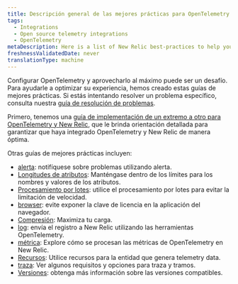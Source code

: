 ```yaml
---
title: Descripción general de las mejores prácticas para OpenTelemetry con New Relic
tags:
  - Integrations
  - Open source telemetry integrations
  - OpenTelemetry
metaDescription: Here is a list of New Relic best-practices to help you optimize your OpenTelemetry deployments.
freshnessValidatedDate: never
translationType: machine
---
```


Configurar OpenTelemetry y aprovecharlo al máximo puede ser un desafío. Para ayudarle a optimizar su experiencia, hemos creado estas guías de mejores prácticas. Si estás intentando resolver un problema específico, consulta nuestra [guía de resolución de problemas](/docs/more-integrations/open-source-telemetry-integrations/opentelemetry/opentelemetry-troubleshooting).

Primero, tenemos una [guía de implementación de un extremo a otro para OpenTelemetry y New Relic](/docs/more-integrations/open-source-telemetry-integrations/opentelemetry/best-practices/opentelemetry-implementation-guide), que le brinda orientación detallada para garantizar que haya integrado OpenTelemetry y New Relic de manera óptima.

Otras guías de mejores prácticas incluyen:

* [alerta](/docs/more-integrations/open-source-telemetry-integrations/opentelemetry/best-practices/opentelemetry-best-practices-alerts): notifíquese sobre problemas utilizando alerta.
* [Longitudes de atributos](/docs/more-integrations/open-source-telemetry-integrations/opentelemetry/best-practices/opentelemetry-best-practices-attributes): Manténgase dentro de los límites para los nombres y valores de los atributos.
* [Procesamiento por lotes](/docs/more-integrations/open-source-telemetry-integrations/opentelemetry/best-practices/opentelemetry-best-practices-batching): utilice el procesamiento por lotes para evitar la limitación de velocidad.
* [browser](/docs/more-integrations/open-source-telemetry-integrations/opentelemetry/best-practices/opentelemetry-best-practices-browser): evite exponer la clave de licencia en la aplicación del navegador.
* [Compresión](/docs/more-integrations/open-source-telemetry-integrations/opentelemetry/best-practices/opentelemetry-best-practices-compression): Maximiza tu carga.
* [log](/docs/more-integrations/open-source-telemetry-integrations/opentelemetry/best-practices/opentelemetry-best-practices-logs): envía el registro a New Relic utilizando las herramientas OpenTelemetry.
* [métrica](/docs/more-integrations/open-source-telemetry-integrations/opentelemetry/best-practices/opentelemetry-best-practices-metrics): Explore cómo se procesan las métricas de OpenTelemetry en New Relic.
* [Recursos](/docs/more-integrations/open-source-telemetry-integrations/opentelemetry/best-practices/opentelemetry-best-practices-resources): Utilice recursos para la entidad que genera telemetry data.
* [traza](/docs/more-integrations/open-source-telemetry-integrations/opentelemetry/best-practices/opentelemetry-best-practices-traces): Ver algunos requisitos y opciones para traza y tramos.
* [Versiones](/docs/more-integrations/open-source-telemetry-integrations/opentelemetry/best-practices/opentelemetry-best-practices-versions): obtenga más información sobre las versiones compatibles.
